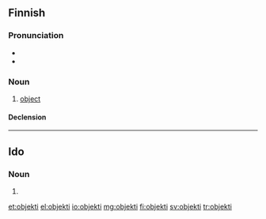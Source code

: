 ==Finnish==

===Pronunciation===
* {{IPA|[ˈo̞bje̞kti]|lang=fi}}
* {{hyphenation|ob|jek|ti}}

===Noun===
{{fi-noun}}

# [[object]]

====Declension====
{{fi-decl-tuoli|objekt}}

----

==Ido==

===Noun===
{{head|io|plural}}

# {{plural of|objekto|lang=io|nocat=1}}

[[et:objekti]]
[[el:objekti]]
[[io:objekti]]
[[mg:objekti]]
[[fi:objekti]]
[[sv:objekti]]
[[tr:objekti]]